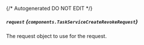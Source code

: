 {/* Autogenerated DO NOT EDIT  */}

##### `request` *{`components.TaskServiceCreateRevokeRequest`}*
The request object to use for the request.
<Collapsible openLabel={Labels.showProperties} closeLabel={Labels.hideProperties}>
    <TaskServiceCreateRevokeRequest/>
</Collapsible>


